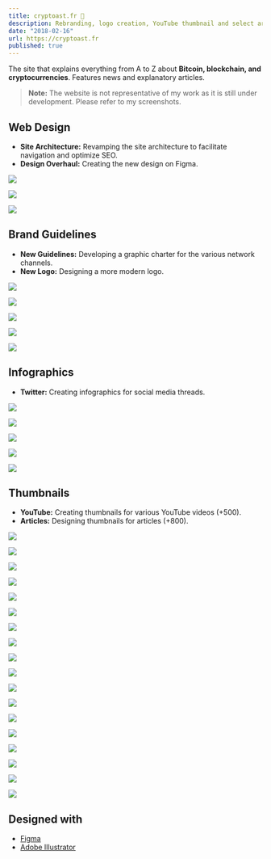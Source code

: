 ```yaml
---
title: cryptoast.fr 🍞
description: Rebranding, logo creation, YouTube thumbnail and select article designs, web design, banner creation, NFT design, video editing, animation, CTA creation...
date: "2018-02-16"
url: https://cryptoast.fr
published: true
---
```


The site that explains everything from A to Z about **Bitcoin, blockchain, and cryptocurrencies**. Features news and explanatory articles.

> **Note:** The website is not representative of my work as it is still under development. Please refer to my screenshots.

## Web Design

- **Site Architecture:** Revamping the site architecture to facilitate navigation and optimize SEO.
- **Design Overhaul:** Creating the new design on Figma.



![](/cryptoast-home.webp)

![](/cryptoast-cmc.webp)

![](/cryptoast-article.webp)

## Brand Guidelines

- **New Guidelines:** Developing a graphic charter for the various network channels.
- **New Logo:** Designing a more modern logo.



![](/cryptoast-logo.webp)

![](/cryptoast-twitter.webp)

![](/6ans.webp)

![](/10m.webp)

![](/cryptoast-spotify.webp)

## Infographics

- **Twitter:** Creating infographics for social media threads.



![](/toast-cm-1.webp)

![](/toast-cm-2.webp)

![](/toast-cm-3.webp)

![](/toast-cm-4.webp)

![](/toast-cm-5.webp)

## Thumbnails

- **YouTube:** Creating thumbnails for various YouTube videos (+500).
- **Articles:** Designing thumbnails for articles (+800).



![](/cryptoast-vitalik.webp)

![](/cryptoast-kraken.webp)

![](/cryptoast-minia-1.webp)

![](/cryptoast-minia-2.webp)

![](/cryptoast-minia-3.webp)

![](/cryptoast-minia-4.webp)

![](/cryptoast-minia-5.webp)

![](/cryptoast-minia-6.webp)

![](/cryptoast-minia-7.webp)

![](/cryptoast-minia-8.webp)

![](/cryptoast-minia-9.webp)

![](/cryptoast-minia-10.webp)

![](/cryptoast-minia-11.webp)

![](/cryptoast-minia-12.webp)

![](/cryptoast-minia-13.webp)

![](/cryptoast-minia-14.webp)

![](/cryptoast-minia-15.webp)

![](/cryptoast-minia-16.webp)


## Designed with

- [Figma](https://www.figma.com/)
- [Adobe Illustrator](https://www.adobe.com/products/illustrator.html)
